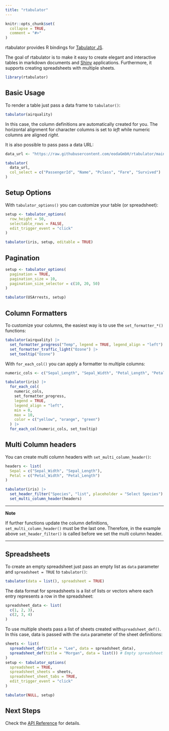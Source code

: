 ```yaml
---
title: "rtabulator"
---
```


```r
knitr::opts_chunk$set(
  collapse = TRUE,
  comment = "#>"
)
```

rtabulator provides R bindings for [Tabulator JS](https://tabulator.info/).

The goal of rtabulator is to make it easy to create elegant and interactive tables in markdown documents and [Shiny](https://shiny.posit.co/) applications. Furthermore, it supports creating spreadsheets with multiple sheets.

```r
library(rtabulator)
```

## Basic Usage

To render a table just pass a data frame to `tabulator()`:

```r
tabulator(airquality)
```

In this case, the column definitions are automatically created for you. The horizontal alignment for character columns is set to _left_  while numeric columns are aligned _right_.

It is also possible to pass pass a data URL:

```r
data_url <- "https://raw.githubusercontent.com/eodaGmbH/rtabulator/main/data-raw/titanic.csv"

tabulator(
  data_url,
  col_select = c("PassengerId", "Name", "Pclass", "Fare", "Survived")
)
```

## Setup Options

With `tabulator_options()` you can customize your table (or spreadsheet):

```r
setup <- tabulator_options(
  row_height = 50,
  selectable_rows = FALSE,
  edit_trigger_event = "click"
)

tabulator(iris, setup, editable = TRUE)
```

## Pagination

```r
setup <- tabulator_options(
  pagination = TRUE,
  pagination_size = 10,
  pagination_size_selector = c(10, 20, 50)
)

tabulator(USArrests, setup)
```

## Column Formatters

To customize your columns, the easiest way is to use the `set_formatter_*()` functions: 

```r
tabulator(airquality) |>
  set_formatter_progress("Temp", legend = TRUE, legend_align = "left") |>
  set_formatter_traffic_light("Ozone") |>
  set_tooltip("Ozone")
```

With `for_each_col()` you can apply a formatter to multiple columns:

```r
numeric_cols <- c("Sepal_Length", "Sepal_Width", "Petal_Length", "Petal_Width")

tabulator(iris) |>
  for_each_col(
    numeric_cols,
    set_formatter_progress,
    legend = TRUE,
    legend_align = "left",
    min = 0,
    max = 10,
    color = c("yellow", "orange", "green")
  ) |>
  for_each_col(numeric_cols, set_tooltip)
```

## Multi Column headers

You can create multi column headers with `set_multi_column_header()`:

```r
headers <- list(
  Sepal = c("Sepal_Width", "Sepal_Length"),
  Petal = c("Petal_Width", "Petal_Length")
)

tabulator(iris) |>
  set_header_filter("Species", "list", placeholder = "Select Species") |>
  set_multi_column_header(headers)
```

***
**Note**

If further functions update the column definitions, `set_multi_column_header()` must be the last one. Therefore, in the example above `set_header_filter()` is called before we set the multi column header.

***

## Spreadsheets

To create an empty spreadsheet just pass an empty list as `data` parameter and `spreadsheet = TRUE` to `tabulator()`:

```r
tabulator(data = list(), spreadsheet = TRUE)
```

The data format for spreadsheets is a list of lists or vectors where each entry represents a row in the spreadsheet:

```r
spreadsheet_data <- list(
  c(1, 2, 3),
  c(2, 3, 4)
)
```

To use multiple sheets pass a list of sheets created with`spreadsheet_def()`. In this case, data is passed with the `data` parameter of the sheet definitions:

```r
sheets <- list(
  spreadsheet_def(title = "Lee", data = spreadsheet_data),
  spreadsheet_def(title = "Morgan", data = list()) # Empty spreadsheet
)
setup <- tabulator_options(
  spreadsheet = TRUE,
  spreadsheet_sheets = sheets,
  spreadsheet_sheet_tabs = TRUE,
  edit_trigger_event = "click"
)

tabulator(NULL, setup)
```
## Next Steps

Check the [API Reference](../reference/index.html) for details.
